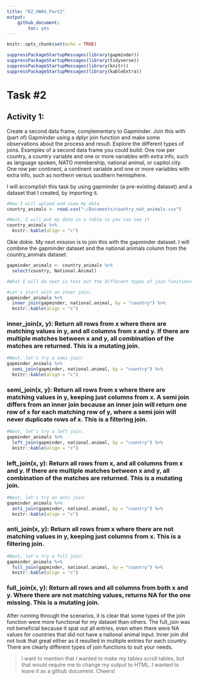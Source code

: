 ```yaml
---
title: "KZ_HW04_Part2"
output: 
    github_document:
        toc: yes
---
```


```r
knitr::opts_chunk$set(echo = TRUE)
```
```r
suppressPackageStartupMessages(library(gapminder))
suppressPackageStartupMessages(library(tidyverse))
suppressPackageStartupMessages(library(knitr))
suppressPackageStartupMessages(library(kableExtra))
```

# Task #2

## Activity 1: 
Create a second data frame, complementary to Gapminder. Join this with (part of) Gapminder using a dplyr join function and make some observations about the process and result. Explore the different types of joins. Examples of a second data frame you could build:
One row per country, a country variable and one or more variables with extra info, such as language spoken, NATO membership, national animal, or capitol city.
One row per continent, a continent variable and one or more variables with extra info, such as northern versus southern hemisphere.

I will accomplish this task by using gapminder (a pre-existing dataset) and a dataset that I created, by importing it.


```r
#Now I will upload and view my data
country_animals <- read.csv("~/Documents/country_nat_animals.csv")

#Next, I will put my data in a table so you can see it 
country_animals %>%
  knitr::kable(align = "c")
```

Okie dokie. My next mission is to join this with the gapminder dataset. I will combine the gapminder dataset and the national animals column from the country_animals dataset. 

```r
gapminder_animals <- country_animals %>% 
  select(country, National.Animal)

#What I will do next is test out the different types of join functions

#Let's start with an inner join:
gapminder_animals %>%
  inner_join(gapminder, national.animal, by = "country") %>%
  knitr::kable(align = "c")
```
### inner_join(x, y): Return all rows from x where there are matching values in y, and all columns from x and y. If there are multiple matches between x and y, all combination of the matches are returned. This is a mutating join.

```r
#Next, let's try a semi-join:
gapminder_animals %>%
  semi_join(gapminder, national.animal, by = "country") %>%
  knitr::kable(align = "c")
```

### semi_join(x, y): Return all rows from x where there are matching values in y, keeping just columns from x. A semi join differs from an inner join because an inner join will return one row of x for each matching row of y, where a semi join will never duplicate rows of x. This is a filtering join.

```r
#Next, let's try a left join:
gapminder_animals %>%
  left_join(gapminder, national.animal, by = "country") %>%
  knitr::kable(align = "c")
```

### left_join(x, y): Return all rows from x, and all columns from x and y. If there are multiple matches between x and y, all combination of the matches are returned. This is a mutating join.

```r
#Next, let's try an anti join:
gapminder_animals %>%
  anti_join(gapminder, national.animal, by = "country") %>%
  knitr::kable(align = "c")
```

### anti_join(x, y): Return all rows from x where there are not matching values in y, keeping just columns from x. This is a filtering join.

```r
#Next, let's try a full join:
gapminder_animals %>%
  full_join(gapminder, national.animal, by = "country") %>%
  knitr::kable(align = "c")
```

### full_join(x, y): Return all rows and all columns from both x and y. Where there are not matching values, returns NA for the one missing. This is a mutating join.

After running through the scenarios, it is clear that some types of the join function were more functional for my dataset than others. The full_join was not beneficial because it spat out all entries, even when there were NA values for countries that did not have a naitonal animal input. Inner join did not look that great either as it resulted in multiple entries for each country. There are clearly different types of join functions to suit your needs. 

> I want to mention that I wanted to make my tables scroll tables, but that would require me to change my output to HTML. I wanted to leave it as a github document. Cheers!
